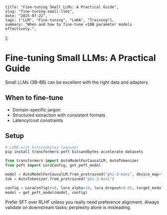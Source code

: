     title: "Fine-tuning Small LLMs: A Practical Guide",
    slug: "fine-tuning-small-llms",
    date: "2025-07-22",
    tags: ["LLM", "Fine-tuning", "LoRA", "Training"],
    summary: "When and how to fine-tune <10B parameter models effectively.",
};


# Fine-tuning Small LLMs: A Practical Guide

Small LLMs (3B–8B) can be excellent with the right data and adapters.

## When to fine-tune

-   Domain-specific jargon
-   Structured extraction with consistent formats
-   Latency/cost constraints

## Setup

```bash
# LoRA with bitsandbytes (pseudo)
pip install transformers peft bitsandbytes accelerate datasets
```

```python
from transformers import AutoModelForCausalLM, AutoTokenizer
from peft import LoraConfig, get_peft_model

model = AutoModelForCausalLM.from_pretrained("phi-3-mini", device_map="auto")
tok = AutoTokenizer.from_pretrained("phi-3-mini")

config = LoraConfig(r=8, lora_alpha=16, lora_dropout=0.05, target_modules=["q_proj","v_proj"])
model = get_peft_model(model, config)
```

<Callout>
    Prefer SFT over RLHF unless you really need preference alignment.
</Callout>

<Warning>
    Always validate on downstream tasks; perplexity alone is misleading.
</Warning>
